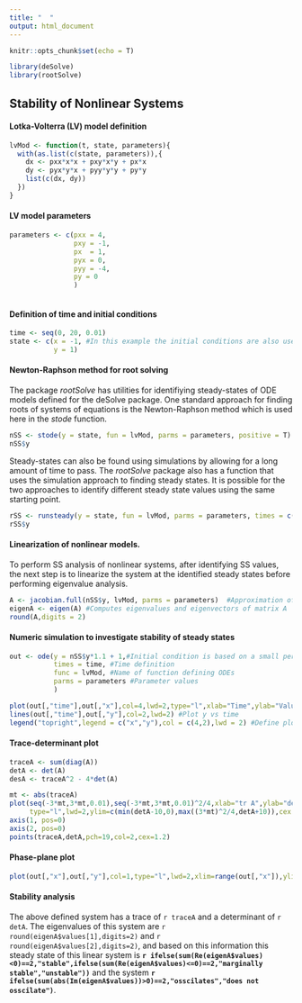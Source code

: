 ```yaml
---
title: "  "
output: html_document
---
```


```r
knitr::opts_chunk$set(echo = T)

library(deSolve)
library(rootSolve)
```
## Stability of Nonlinear Systems

#### Lotka-Volterra (LV) model definition
```r
lvMod <- function(t, state, parameters){
  with(as.list(c(state, parameters)),{  
    dx <- pxx*x*x + pxy*x*y + px*x
    dy <- pyx*y*x + pyy*y*y + py*y
    list(c(dx, dy))
  })
}
```

#### LV model parameters
```r
parameters <- c(pxx = 4,
                pxy = -1,
                px  = 1,
                pyx = 0,
                pyy = -4,
                py = 0
                )
                

```

#### Definition of time and initial conditions
```r
time <- seq(0, 20, 0.01)
state <- c(x = -1, #In this example the initial conditions are also used as an initial guess for the SS solver
           y = 1)
```

#### Newton-Raphson method for root solving 
The package *rootSolve* has utilities for identifiying steady-states of ODE models defined for the deSolve package. One standard approach for finding roots of systems of equations is the Newton-Raphson method which is used here in the *stode* function.

```r
nSS <- stode(y = state, fun = lvMod, parms = parameters, positive = T)
nSS$y
```

Steady-states can also be found using simulations by allowing for a long amount of time to pass. The *rootSolve* package also has a function that uses the simulation approach to finding steady states. It is possible for the two approaches to identify different steady state values using the same starting point.   
```r
rSS <- runsteady(y = state, fun = lvMod, parms = parameters, times = c(0, 1e5))
rSS$y
```

#### Linearization of nonlinear models. 
To perform SS analysis of nonlinear systems, after identifying SS values, the next step is to linearize the system at the identified steady states before performing eigenvalue analysis. 

```r
A <- jacobian.full(nSS$y, lvMod, parms = parameters)  #Approximation of Jacobian at SS
eigenA <- eigen(A) #Computes eigenvalues and eigenvectors of matrix A
round(A,digits = 2)
```


#### Numeric simulation to investigate stability of steady states
```r
out <- ode(y = nSS$y*1.1 + 1,#Initial condition is based on a small perturbation from the found SS
           times = time, #Time definition
           func = lvMod, #Name of function defining ODEs
           parms = parameters #Parameter values
           )

plot(out[,"time"],out[,"x"],col=4,lwd=2,type="l",xlab="Time",ylab="Values",ylim=range(c(out[,"x"],out[,"y"]))) #Plot x vs time
lines(out[,"time"],out[,"y"],col=2,lwd=2) #Plot y vs time
legend("topright",legend = c("x","y"),col = c(4,2),lwd = 2) #Define plot legend

```

#### Trace-determinant plot
```r
traceA <- sum(diag(A))
detA <- det(A)
desA <- traceA^2 - 4*det(A)

mt <- abs(traceA)
plot(seq(-3*mt,3*mt,0.01),seq(-3*mt,3*mt,0.01)^2/4,xlab="tr A",ylab="det A",
     type="l",lwd=2,ylim=c(min(detA-10,0),max((3*mt)^2/4,detA+10)),cex.lab=1.25,cex.axis=1.25,axes=F)
axis(1, pos=0)
axis(2, pos=0)  
points(traceA,detA,pch=19,col=2,cex=1.2)
```

#### Phase-plane plot
```r
plot(out[,"x"],out[,"y"],col=1,type="l",lwd=2,xlim=range(out[,"x"]),ylim=range(out[,"y"]),xlab="x",ylab = "y")

```

#### Stability analysis
The above defined system has a trace of `r traceA` and a determinant of `r detA`. The eigenvalues of this system are `r round(eigenA$values[1],digits=2)` and `r round(eigenA$values[2],digits=2)`, and based on this information this steady state of this linear system is **`r ifelse(sum(Re(eigenA$values)<0)==2,"stable",ifelse(sum(Re(eigenA$values)<=0)==2,"marginally stable","unstable"))`** and the system **`r ifelse(sum(abs(Im(eigenA$values))>0)==2,"osscilates","does not osscilate")`**.